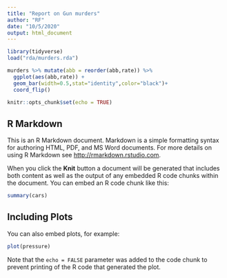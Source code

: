 ```yaml
---
title: "Report on Gun murders"
author: "RF"
date: "10/5/2020"
output: html_document
---
```

```r
library(tidyverse)
load("rda/murders.rda")

murders %>% mutate(abb = reorder(abb,rate)) %>%
  ggplot(aes(abb,rate)) +
  geom_bar(width=0.5,stat="identity",color="black")+
  coord_flip()
```


```r
knitr::opts_chunk$set(echo = TRUE)
```

## R Markdown

This is an R Markdown document. Markdown is a simple formatting syntax for authoring HTML, PDF, and MS Word documents. For more details on using R Markdown see <http://rmarkdown.rstudio.com>.

When you click the **Knit** button a document will be generated that includes both content as well as the output of any embedded R code chunks within the document. You can embed an R code chunk like this:

```r
summary(cars)
```

## Including Plots

You can also embed plots, for example:

```r
plot(pressure)
```

Note that the `echo = FALSE` parameter was added to the code chunk to prevent printing of the R code that generated the plot.
